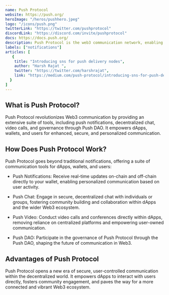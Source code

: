 ---
name: Push Protocol
website: https://push.org/
heroImage: "/heros/pushhero.jpeg"
logo: "/icons/push.png"
twitterLink: "https://twitter.com/pushprotocol"
discordLink: "https://discord.com/invite/pushprotocol"
docs: https://docs.push.org/
description: Push Protocol is the web3 communication network, enabling secure, cross-chain notifications and messaging for dApps, wallets, and services directly to user wallet addresses.
labels: ["notifications"]
articles: [
   {
    title: "Introducing sns for push delivery nodes",
    author: "Harsh Rajat ",
    twitter: "https://twitter.com/harshrajat",
    link: "https://medium.com/push-protocol/introducing-sns-for-push-delivery-nodes-quickest-way-to-bootstrap-your-wallet-app-or-any-c88017595e09"
  }
]
---
## What is Push Protocol?

Push Protocol revolutionizes Web3 communication by providing an extensive suite of tools, including push notifications, decentralized chat, video calls, and governance through Push DAO. It empowers dApps, wallets, and users for enhanced, secure, and personalized communication.

## How Does Push Protocol Work?

Push Protocol goes beyond traditional notifications, offering a suite of communication tools for dApps, wallets, and users:

- Push Notifications: Receive real-time updates on-chain and off-chain directly to your wallet, enabling personalized communication based on user activity.
  
- Push Chat: Engage in secure, decentralized chat with individuals or groups, fostering community building and collaboration within dApps and the wider Web3 ecosystem.
  
- Push Video: Conduct video calls and conferences directly within dApps, removing reliance on centralized platforms and empowering user-owned communication.
  
- Push DAO: Participate in the governance of Push Protocol through the Push DAO, shaping the future of communication in Web3.

## Advantages of Push Protocol

Push Protocol opens a new era of secure, user-controlled communication within the decentralized world. It empowers dApps to interact with users directly, fosters community engagement, and paves the way for a more connected and vibrant Web3 ecosystem.


